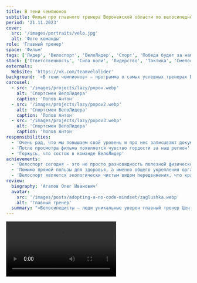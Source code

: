 ```yaml
---
title: В тени чемпионов
subtitle: Фильм про главного тренера Воронежской области по велосипедному спорту Агапова Олега Ивановича.
period: '21.11.2023'
cover:
  src: '/images/portraits/velo.jpg'
  alt: 'Фото команды'
role: 'Главный тренер'
space: 'Фильм'
tags: ['Лидер', 'Велоспорт', 'ВелоЛидер', 'Спорт', 'Победа будет за нами']
stack: ['Ответственность', 'Сила воли', 'Лидерство', 'Тактика', 'Смелость']
externals:
  Website: 'https://vk.com/teamvelolider'
background: '«В тени чемпионов» – программа о самых успешных тренерах Воронежской области, чьи воспитанники уже много лет блистают на самых престижных турнирах мира и хорошо знакомы всем поклонникам спорта. В нашем проекте мы решили вывести тренеров из тени своих звездных подопечных – они этого точно достойны. «TV ГУБЕРНИЯ» - Воронежский телеканал'
carousel:
  - src: '/images/projects/lazy/popov.webp'
    alt: 'Спортсмен ВелоЛидера'
    caption: 'Попов Антон'
  - src: '/images/projects/lazy/popov2.webp'
    alt: 'Спортсмен ВелоЛидера'
    caption: 'Попов Антон'
  - src: '/images/projects/lazy/popov3.webp'
    alt: 'Спортсмен ВелоЛидера'
    caption: 'Попов Антон'
responsibilities:
  - 'Очень рад, что мы повышаем свой уровень и про нес записывают документальный фильм'
  - 'После просмотра фильма появляется чувство гордости за наш регион'
  - 'Горжусь, что состою в команде ВелоЛидер'
achievements:
  - 'Велоспорт сегодня - это не просто разновидность полезной физической активности, а целое движение.'
  - 'Помимо прямой пользы для здоровья, а именно общего укрепления организма, осуществления кардионагрузки, положительно влияющей на работу сердечно-сосудистой системы, и ускоренного очищения лёгких'
  - 'Велоспорт является экологически чистым видом передвижения, что крайне важно для мегаполисов'
review:
  biography: 'Агапов Олег Иванович'
  avatar:
    src: '/images/posts/adopting-a-no-code-mindset/zaglushka.webp'
    alt: 'Главный тренер'
  summary: "«Велосипедисты – люди уникальные уверен главный тренер Центра спортивной подготовки сборных команд Воронежской области, кандидат в мастера спорта Олег Агапов. – Сесть в автомобиль и нажать на педаль – дело нехитрое, а велосипедист в пути должен прилагать мышечные усилия, держать равновесие и правильно оценивать ситуацию: где-то прибавить скорость, где-то притормозить. А ещё это здоровый образ жизни, особенно если выехал за город и едешь по тропинке»."
---
```



<Video
  src="/images/projects/lazy/velolider.mp4"
  alt="Video of the highlights flow in Lazy"
  thumbnail="/images/portraits/velo.jpg"
/>

